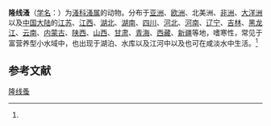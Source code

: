 {{Speciesbox
| name = 隆线溞
| status = 
| status_system = 
| image = 
| genus = Daphnia
| species = carinata
| authority = (King, 1853)<ref name='id12299'>{{cite web| url =http://www.bioinfo.cn/db05/BjdwSpecies.php?action=view&id=12299| title =隆线溞| work =《中国动物物种编目数据库》| publisher =中国科学院微生物研究所| author =中国科学院动物研究所| accessdate =2009-04-28| deadurl =yes| archiveurl =https://web.archive.org/web/20160305050014/http://www.bioinfo.cn/db05/BjdwSpecies.php?action=view&id=12299| archivedate =2016-03-05}}</ref>
}}

'''隆线溞'''（[[学名|学名]]：{{lang|la|''Daphnia carinata''}}）为[[溞科|溞科]][[溞属|溞属]]的动物。分布于[[亚洲|亚洲]]、[[欧洲|欧洲]]、北美洲、[[非洲|非洲]]、[[大洋洲|大洋洲]]以及[[中国大陆|中国大陆]]的[[江苏|江苏]]、[[江西|江西]]、[[湖北|湖北]]、[[湖南|湖南]]、[[四川|四川]]、[[河北|河北]]、[[河南|河南]]、[[辽宁|辽宁]]、[[吉林|吉林]]、[[黑龙江|黑龙江]]、[[云南|云南]]、[[内蒙古|内蒙古]]、[[陕西|陕西]]、[[山西|山西]]、[[甘肃|甘肃]]、[[青海|青海]]、[[西藏|西藏]]、[[新疆|新疆]]等地，嗜寒性，常见于富营养型小水域中，也出现于湖泊、水库以及江河中以及也可在咸淡水中生活。<ref name='id12299'/>

== 参考文献 ==
{{reflist}}

{{Wikispecies|Daphnia carinata}}
{{Taxonbar|from=Q4571188}}

[[Category:溞属|隆线蚤]]


{{节肢动物小作品}}